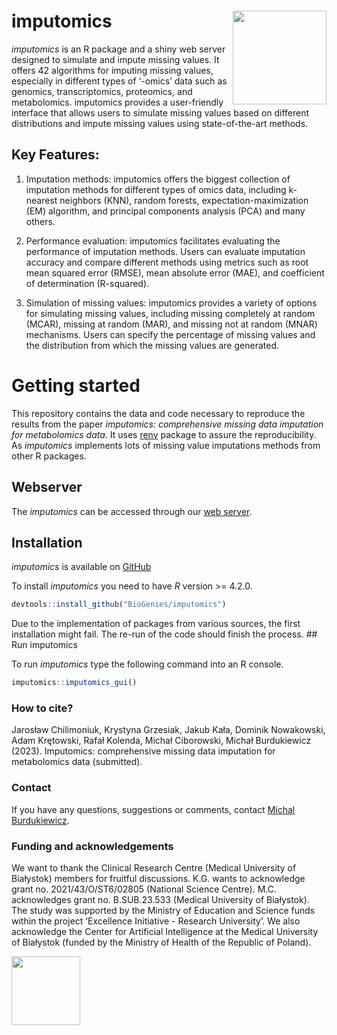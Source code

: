 
# imputomics <img src='man/figures/logo.png' align="right" height="150"/>

*imputomics* is an R package and a shiny web server designed to simulate
and impute missing values. It offers 42 algorithms for imputing missing
values, especially in different types of ‘-omics’ data such as genomics,
transcriptomics, proteomics, and metabolomics. imputomics provides a
user-friendly interface that allows users to simulate missing values
based on different distributions and impute missing values using
state-of-the-art methods.

## Key Features:

1.  Imputation methods: imputomics offers the biggest collection of
    imputation methods for different types of omics data, including
    k-nearest neighbors (KNN), random forests, expectation-maximization
    (EM) algorithm, and principal components analysis (PCA) and many
    others.

2.  Performance evaluation: imputomics facilitates evaluating the
    performance of imputation methods. Users can evaluate imputation
    accuracy and compare different methods using metrics such as root
    mean squared error (RMSE), mean absolute error (MAE), and
    coefficient of determination (R-squared).

3.  Simulation of missing values: imputomics provides a variety of
    options for simulating missing values, including missing completely
    at random (MCAR), missing at random (MAR), and missing not at random
    (MNAR) mechanisms. Users can specify the percentage of missing
    values and the distribution from which the missing values are
    generated.

# Getting started

This repository contains the data and code necessary to reproduce the
results from the paper *imputomics: comprehensive missing data
imputation for metabolomics data*. It uses
[renv](https://CRAN.R-project.org/package=renv) package to assure the
reproducibility. As *imputomics* implements lots of missing value
imputations methods from other R packages.

## Webserver

The *imputomics* can be accessed through our [web
server](http://imputomics.umb.edu.pl/).

## Installation

*imputomics* is available on
[GitHub](https://github.com/BioGenies/imputomics)

To install *imputomics* you need to have *R* version >= 4.2.0.

``` r
devtools::install_github("BioGenies/imputomics")
```

Due to the implementation of packages from various sources, the first installation might fail. The re-run of the code should finish the process.
## Run imputomics

To run *imputomics* type the following command into an R console.

``` r
imputomics::imputomics_gui()
```

<!-- # How to cite -->

### How to cite?

Jarosław Chilimoniuk, Krystyna Grzesiak, Jakub Kała, Dominik Nowakowski,
Adam Krętowski, Rafał Kolenda, Michał Ciborowski,
Michał Burdukiewicz (2023). Imputomics: comprehensive missing data
imputation for metabolomics data (submitted).

### Contact

If you have any questions, suggestions or comments, contact [Michal
Burdukiewicz](mailto:michalburdukiewicz@gmail.com).

### Funding and acknowledgements

We want to thank the Clinical Research Centre (Medical University of
Białystok) members for fruitful discussions. K.G. wants to acknowledge
grant no. 2021/43/O/ST6/02805 (National Science Centre). M.C.
acknowledges grant no. B.SUB.23.533 (Medical University of Białystok).
The study was supported by the Ministry of Education and Science funds
within the project ‘Excellence Initiative - Research University’. We
also acknowledge the Center for Artificial Intelligence at the Medical
University of Białystok (funded by the Ministry of Health of the
Republic of Poland).

<img src='man/figures/funding.png' style='height: 110px'>
